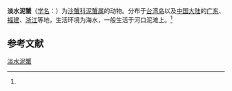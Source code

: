 {{Speciesbox
| name = 淡水泥蟹
| status = 
| status_system = 
| image = 
| genus = Ilyoplax
| species = tansuiensis
| authority = (Sakai, 1939)<ref name='id11964'>{{cite web| url =http://www.bioinfo.cn/db05/BjdwSpecies.php?action=view&id=11964| title =淡水泥蟹| work =《中国动物物种编目数据库》| publisher =中国科学院微生物研究所| author =中国科学院动物研究所| accessdate =2009-04-28| deadurl =yes| archiveurl =https://web.archive.org/web/20160305075323/http://www.bioinfo.cn/db05/BjdwSpecies.php?action=view&id=11964| archivedate =2016-03-05}}</ref>
}}

'''淡水泥蟹'''（[[学名|学名]]：{{lang|la|''Ilyoplax tansuiensis''}}）为[[沙蟹科|沙蟹科]][[泥蟹属|泥蟹属]]的动物。分布于[[台湾岛|台湾岛]]以及[[中国大陆|中国大陆]]的[[广东|广东]]、[[福建|福建]]、[[浙江|浙江]]等地，生活环境为海水，一般生活于河口泥滩上。<ref name='id11964'/>

== 参考文献 ==
{{reflist}}

{{Wikispecies|Ilyoplax tansuiensis}}
{{Taxonbar|from=Q11152304}}

[[Category:泥蟹属|淡水泥蟹]]


{{螃蟹小作品}}